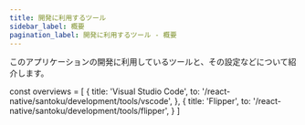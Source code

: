 ```yaml
---
title: 開発に利用するツール
sidebar_label: 概要
pagination_label: 開発に利用するツール - 概要
---
```


このアプリケーションの開発に利用しているツールと、その設定などについて紹介します。

<!-- textlint-disable ja-technical-writing/sentence-length,ja-technical-writing/max-comma,ja-spacing/ja-no-space-around-parentheses,jtf-style/3.3.かっこ類と隣接する文字の間のスペースの有無,ja-technical-writing/ja-no-mixed-period,ja-technical-writing/no-unmatched-pair -->

const overviews = [
  {
    title: 'Visual Studio Code',
    to: '/react-native/santoku/development/tools/vscode',
  },
  {
    title: 'Flipper',
    to: '/react-native/santoku/development/tools/flipper',
  }
]

<PageList overviews={overviews} colSize={12} />

<!-- textlint-enable ja-technical-writing/sentence-length,ja-technical-writing/max-comma,ja-spacing/ja-no-space-around-parentheses,jtf-style/3.3.かっこ類と隣接する文字の間のスペースの有無,ja-technical-writing/ja-no-mixed-period,ja-technical-writing/no-unmatched-pair -->

